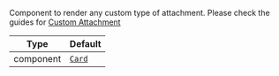 Component to render any custom type of attachment. Please check the guides for [Custom Attachment](/reactnative/guides/custom-attachment)

| Type | Default |
| - | - |
| component | [`Card`](../../../ui-components/card.mdx) |
